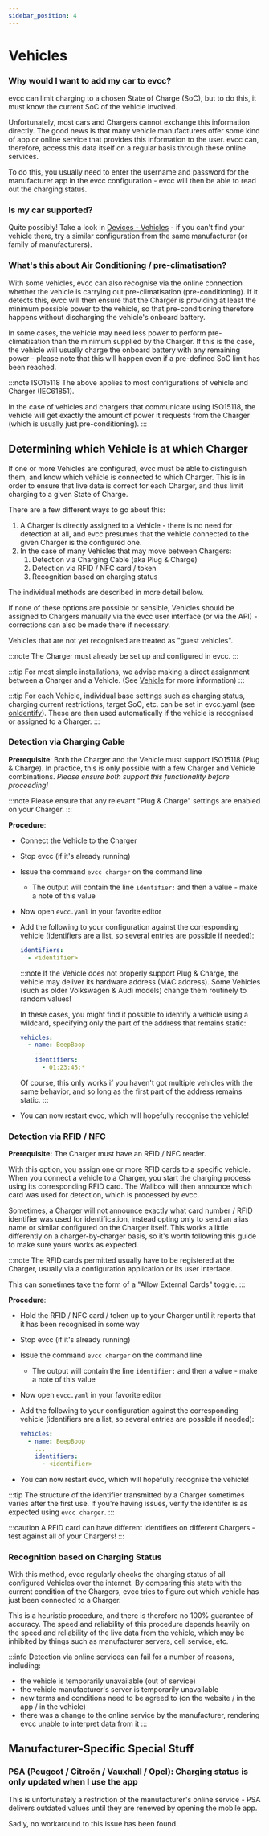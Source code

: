 ```yaml
---
sidebar_position: 4
---
```


# Vehicles

### Why would I want to add my car to evcc?

evcc can limit charging to a chosen State of Charge (SoC), but to do this, it must know the current SoC of the vehicle involved.

Unfortunately, most cars and Chargers cannot exchange this information directly. The good news is that many vehicle manufacturers offer some kind of app or online service that provides this information to the user. evcc can, therefore, access this data itself on a regular basis through these online services.

To do this, you usually need to enter the username and password for the manufacturer app in the evcc configuration - evcc will then be able to read out the charging status.

### Is my car supported?

Quite possibly! Take a look in [Devices - Vehicles](/docs/devices/vehicles) - if you can't find your vehicle there, try a similar configuration from the same manufacturer (or family of manufacturers).

### What's this about Air Conditioning / pre-climatisation?

With some vehicles, evcc can also recognise via the online connection whether the vehicle is carrying out pre-climatisation (pre-conditioning).
If it detects this, evcc will then ensure that the Charger is providing at least the minimum possible power to the vehicle, so that pre-conditioning therefore happens without discharging the vehicle's onboard battery.

In some cases, the vehicle may need less power to perform pre-climatisation than the minimum supplied by the Charger.
If this is the case, the vehicle will usually charge the onboard battery with any remaining power - please note that this will happen even if a pre-defined SoC limit has been reached.

:::note ISO15118
The above applies to most configurations of vehicle and Charger (IEC61851).

In the case of vehicles and chargers that communicate using ISO15118, the vehicle will get exactly the amount of power it requests from the Charger (which is usually just pre-conditioning).
:::

## Determining which Vehicle is at which Charger

If one or more Vehicles are configured, evcc must be able to distinguish them, and know which vehicle is connected to which Charger. This is in order to ensure that live data is correct for each Charger, and thus limit charging to a given State of Charge.

There are a few different ways to go about this:

1. A Charger is directly assigned to a Vehicle - there is no need for detection at all, and evcc presumes that the vehicle connected to the given Charger is the configured one.
2. In the case of many Vehicles that may move between Chargers:
   1. Detection via Charging Cable (aka Plug & Charge)
   2. Detection via RFID / NFC card / token
   3. Recognition based on charging status

The individual methods are described in more detail below.

If none of these options are possible or sensible, Vehicles should be assigned to Chargers manually via the evcc user interface (or via the API) - corrections can also be made there if necessary.

Vehicles that are not yet recognised are treated as "guest vehicles".

:::note
The Charger must already be set up and configured in evcc.
:::

:::tip
For most simple installations, we advise making a direct assignment between a Charger and a Vehicle.
(See [Vehicle](/docs/reference/configuration/loadpoints/#vehicle) for more information)
:::

:::tip
For each Vehicle, individual base settings such as charging status, charging current restrictions, target SoC, etc. can be set in evcc.yaml (see [onIdentify](/docs/reference/configuration/vehicles/#onidentify)).
These are then used automatically if the vehicle is recognised or assigned to a Charger.
:::

### Detection via Charging Cable

**Prerequisite**: Both the Charger and the Vehicle must support ISO15118 (Plug & Charge). In practice, this is only possible with a few Charger and Vehicle combinations. _Please ensure both support this functionality before proceeding!_

:::note
Please ensure that any relevant "Plug & Charge" settings are enabled on your Charger.
:::

**Procedure**:

- Connect the Vehicle to the Charger
- Stop evcc (if it's already running)
- Issue the command `evcc charger` on the command line
  - The output will contain the line `identifier:` and then a value - make a note of this value
- Now open `evcc.yaml` in your favorite editor
- Add the following to your configuration against the corresponding vehicle (identifiers are a list, so several entries are possible if needed):

  ```yaml
  identifiers:
    - <identifier>
  ```

  :::note
  If the Vehicle does not properly support Plug & Charge, the vehicle may deliver its hardware address (MAC address).
  Some Vehicles (such as older Volkswagen & Audi models) change them routinely to random values!

  In these cases, you might find it possible to identify a vehicle using a wildcard, specifying only the part of the address that remains static:

  ```yaml
  vehicles:
    - name: BeepBoop
      ...
      identifiers:
        - 01:23:45:*
  ```

  Of course, this only works if you haven't got multiple vehicles with the same behavior, and so long as the first part of the address remains static.
  :::

- You can now restart evcc, which will hopefully recognise the vehicle!

### Detection via RFID / NFC

**Prerequisite:** The Charger must have an RFID / NFC reader.

With this option, you assign one or more RFID cards to a specific vehicle. When you connect a vehicle to a Charger, you start the charging process using its corresponding RFID card.
The Wallbox will then announce which card was used for detection, which is processed by evcc.

Sometimes, a Charger will not announce exactly what card number / RFID identifier was used for identification, instead opting only to send an alias name or similar configured on the Charger itself.
This works a little differently on a charger-by-charger basis, so it's worth following this guide to make sure yours works as expected.

:::note
The RFID cards permitted usually have to be registered at the Charger, usually via a configuration application or its user interface.

This can sometimes take the form of a "Allow External Cards" toggle.
:::

**Procedure**:

- Hold the RFID / NFC card / token up to your Charger until it reports that it has been recognised in some way
- Stop evcc (if it's already running)
- Issue the command `evcc charger` on the command line
  - The output will contain the line `identifier:` and then a value - make a note of this value
- Now open `evcc.yaml` in your favorite editor
- Add the following to your configuration against the corresponding vehicle (identifiers are a list, so several entries are possible if needed):

  ```yaml
  vehicles:
    - name: BeepBoop
      ...
      identifiers:
        - <identifier>
  ```

- You can now restart evcc, which will hopefully recognise the vehicle!

:::tip
The structure of the identifier transmitted by a Charger sometimes varies after the first use. If you're having issues, verify the identifer is as expected using `evcc charger`.
:::

:::caution
A RFID card can have different identifiers on different Chargers - test against all of your Chargers!
:::

### Recognition based on Charging Status

With this method, evcc regularly checks the charging status of all configured Vehicles over the internet.
By comparing this state with the current condition of the Chargers, evcc tries to figure out which vehicle has just been connected to a Charger.

This is a heuristic procedure, and there is therefore no 100% guarantee of accuracy.
The speed and reliability of this procedure depends heavily on the speed and reliability of the live data from the vehicle, which may be inhibited by things such as manufacturer servers, cell service, etc.

:::info
Detection via online services can fail for a number of reasons, including:

- the vehicle is temporarily unavailable (out of service)
- the vehicle manufacturer's server is temporarily unavailable
- new terms and conditions need to be agreed to (on the website / in the app / in the vehicle)
- there was a change to the online service by the manufacturer, rendering evcc unable to interpret data from it
  :::

## Manufacturer-Specific Special Stuff

### PSA (Peugeot / Citroën / Vauxhall / Opel): Charging status is only updated when I use the app

This is unfortunately a restriction of the manufacturer's online service - PSA delivers outdated values until they are renewed by opening the mobile app.

Sadly, no workaround to this issue has been found.
